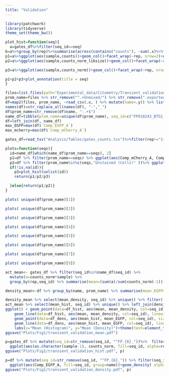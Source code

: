 ```yaml
---
title: "Validation"
---
```


```r
library(patchwork)
library(tidyverse)
theme_set(theme_bw())
```

```r
plot_hist=function(seq){
  a=gates_df%>%filter(seq_id==seq)
b=a%>%group_by(rep)%>%summarise(across(contains("counts"), ~sum(.x)%>%floor()))
p1=a%>%ggplot(aes(sample,counts))+geom_col()+facet_wrap(~rep, nrow=2)+ggtitle("Raw counts", subtitle = paste("Total counts: \n rep_1", b$counts[1], '\n rep_3', b$counts[2]))+xlab("Gate")+ylab("Counts")+theme(title = element_text(size=10))
p2=a%>%ggplot(aes(sample,counts_norm_libsize))+geom_col()+facet_wrap(~rep,nrow=2)+ggtitle("Counts normalized \n by Libsize")

p3=a%>%ggplot(aes(sample,counts_norm))+geom_col()+facet_wrap(~rep, nrow=2)+xlab("Gate")+ylab("Counts")+theme(title = element_text(size=8))+ggtitle("Counts normalized by \nLibsize and sampling effort")

p1+p2+p3+plot_annotation(title = seq)
}
```

```r
files=list.files(path="Experimental_data/Citometry/Transient_validation/Unmixed", pattern=".csv", full.names = T)
prom_name=files %>% str_remove("^.+Unmixed/") %>% str_remove(".exported.+$")
df=map2(files, prom_name, ~read_csv(.x, ) %>% mutate(name=.y)) %>% list_rbind()
names(df)=str_replace_all(names(df), "-","_")
df$prom_name=str_remove(df$name, "-.+$")
name_df=tibble(prom_name=unique(df$prom_name), seq_id=c("FP018243_BTG1_1",NA,  "FP022540_KIAA0753_1", NA, "FP018274_METAP2_1", "FP016171_PPP1R14B_3", "FP020354_TMEM87A_1", NA,"FP021573_ZKSCAN2_1" ))
df=left_join(df, name_df)
max_EGFP=max(df$`Comp_EGFP_A`)
max_mcherry=max(df$`Comp_mCherry_A`)
```

```r
gates_df=read_tsv("Analysis/Tables/gates_counts.tsv")%>%filter(rep!="1+3")%>%mutate(rep=paste0("Rep ",rep) %>% str_replace("3", "2"))

```

```r
plots=function(seqs){
  id=name_df[which(name_df$prom_name==seqs), 2]
  p1=df %>% filter(prom_name==seqs) %>% ggplot(aes(Comp_mCherry_A, Comp_EGFP_A))+geom_hex(bins=64)+facet_wrap(~name)+scale_x_continuous(limits = c(1,max_mcherry),trans="log10")+scale_y_continuous(limits = c(1,max_EGFP),trans="log10")+ggtitle(id)
  p2=df %>% filter(prom_name%in%c(seqs,"Unstained (Cells)" ))%>% ggplot(aes(Comp_EGFP_A, col=name))+scale_x_continuous(limits = c(1,max_EGFP),trans="log10")+geom_density()
  if(!is.na(id)){
    p3=plot_hist(unlist(id))
    return(p1/p2/p3)

  }else{return(p1/p2)}
}
```

```r
plots( unique(df$prom_name)[1])
```

```r
plots( unique(df$prom_name)[2])
```

```r
plots( unique(df$prom_name)[3])
```

```r
plots( unique(df$prom_name)[4])
```

```r

plots( unique(df$prom_name)[5])
```

```r

plots( unique(df$prom_name)[6])
```

```r
plots( unique(df$prom_name)[7])
```

```r
plots( unique(df$prom_name)[9])
```

```r
act_mean<- gates_df %>% filter(seq_id%in%name_df$seq_id) %>% 
  mutate(a=counts_norm*sample) %>% 
  group_by(rep,seq_id) %>% summarise(mean=(sum(a)/sum(counts_norm)-1)) %>% ungroup() %>% group_by(seq_id) %>%  mutate(mean_hist=mean(mean))

density_mean<-df %>% group_by(name, prom_name) %>% summarise(mean_EGFP=mean(Comp_EGFP_A), median_EGFP=median(Comp_EGFP_A)) %>% ungroup() %>%group_by(prom_name) %>% mutate(mean_density=mean(mean_EGFP)) %>% left_join(name_df)

density_mean %>% select(mean_density, seq_id) %>% unique() %>% filter(!is.na(seq_id)) %>% left_join(act_mean) %>% mutate(seq_id=str_remove(seq_id, "^FP.{6}_")) ->df_hist
act_mean %>% select(mean_hist, seq_id) %>% unique() %>% left_join(density_mean) %>% mutate(seq_id=str_remove(seq_id, "^FP.{6}_"))->df_dens
ggplot() + geom_point(data=df_hist, aes(mean, mean_density, col=seq_id), size=2.5)+
    geom_line(data=df_hist, aes(mean, mean_density, col=seq_id), linewidth=1.5)+
    geom_point(data=df_dens, aes(mean_hist, mean_EGFP, col=seq_id), size=2.5)+
    geom_line(data=df_dens, aes(mean_hist, mean_EGFP, col=seq_id), linewidth=1.5)+
    labs(x="Mean (Histogram)", y="Mean (Density)")+theme(text=element_text(size=20))+labs(col="Promoter")+scale_color_manual(values = c(KIAA0753_1="#AD343E", TMEM87A_1="#FFB400", BTG1_1="#0D2C54", METAP2_1="#D6741F",PPP1R14B_3="#1B8C8E" , ZKSCAN2_1="#7FB800"))
ggsave("Plots/Fig1/transient_validation_mean.pdf")
```

```r
p=gates_df %>% mutate(seq_id=str_remove(seq_id, "^FP.{6}_"))%>%  filter(seq_id%in%c("KIAA0753_1", "TMEM87A_1")) %>% group_by(seq_id, rep) %>% mutate(counts_norm=counts_norm/sum(counts_norm)) %>% 
  ggplot(aes(as.character(sample-1), counts_norm, fill=seq_id, alpha=rep))+geom_col(position="dodge")+scale_alpha_manual(values=c("Rep 1"=0.5,"Rep 2"=0.9))+ggpubr::theme_pubr()+labs(x="Gate", y="Relative Counts", fill="Promoter", alpha=NULL)+scale_fill_manual(values=c(KIAA0753_1="#AD343E", TMEM87A_1="#FFB400"))
ggsave("Plots/Fig1/transient_validation_hist.pdf", p)
```

```r
p=df %>% mutate(seq_id=str_remove(seq_id, "^FP.{6}_")) %>% filter(seq_id%in%c( "KIAA0753_1","TMEM87A_1")) %>% 
  ggplot(aes(Comp_EGFP_A, fill=seq_id, group=name))+geom_density( alpha=0.3)+scale_x_log10(limits=c(10,100000))+ggpubr::theme_pubr()+labs(x="Gate", y="Relative Counts", fill="Promoter", alpha=NULL)+scale_fill_manual(values=c(KIAA0753_1="#AD343E", TMEM87A_1="#FFB400"))
ggsave("Plots/Fig1/transient_validation_density.pdf", p)
```
